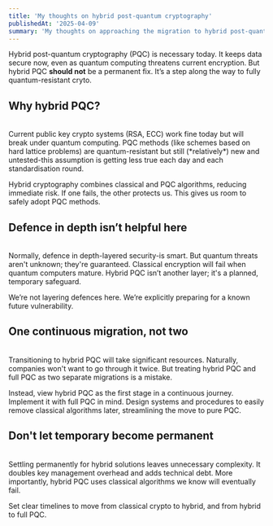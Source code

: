 ```yaml
---
title: 'My thoughts on hybrid post-quantum cryptography'
publishedAt: '2025-04-09'
summary: 'My thoughts on approaching the migration to hybrid post-quantum cryptography and beyond.'
---
```


Hybrid post-quantum cryptography (PQC) is necessary today. It keeps data secure now, even as quantum computing threatens current encryption. But hybrid PQC **should not** be a permanent fix. It’s a step along the way to fully quantum-resistant cryto.

## Why hybrid PQC?
<br />
Current public key crypto systems (RSA, ECC) work fine today but will break under quantum computing. PQC methods (like schemes based on hard lattice problems) are quantum-resistant but still (*relatively*) new and untested-this assumption is getting less true each day and each standardisation round.

Hybrid cryptography combines classical and PQC algorithms, reducing immediate risk. If one fails, the other protects us. This gives us room to safely adopt PQC methods.

## Defence in depth isn’t helpful here
<br />
Normally, defence in depth-layered security-is smart. But quantum threats aren't unknown; they're guaranteed. Classical encryption will fail when quantum computers mature. Hybrid PQC isn’t another layer; it's a planned, temporary safeguard.

We’re not layering defences here. We’re explicitly preparing for a known future vulnerability.

## One continuous migration, not two
<br />
Transitioning to hybrid PQC will take significant resources. Naturally, companies won't want to go through it twice. But treating hybrid PQC and full PQC as two separate migrations is a mistake.

Instead, view hybrid PQC as the first stage in a continuous journey. Implement it with full PQC in mind. Design systems and procedures to easily remove classical algorithms later, streamlining the move to pure PQC.

## Don't let temporary become permanent
<br />
Settling permanently for hybrid solutions leaves unnecessary complexity. It doubles key management overhead and adds technical debt. More importantly, hybrid PQC uses classical algorithms we know will eventually fail.

Set clear timelines to move from classical crypto to hybrid, and from hybrid to full PQC.
